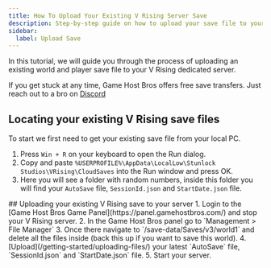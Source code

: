 ```yaml
---
title: How To Upload Your Existing V Rising Server Save
description: Step-by-step guide on how to upload your save file to your V Rising server.
sidebar:
  label: Upload Save
---
```


In this tutorial, we will guide you through the process of uploading an existing world and player save file to your V Rising dedicated server.

If you get stuck at any time, Game Host Bros offers free save transfers. Just reach out to a bro on [Discord](https://discord.gg/FN4XgbAwzr)

## Locating your existing V Rising save files
To start we first need to get your existing save file from your local PC.
<Steps>
1. Press `Win + R` on your keyboard to open the Run dialog.
2. Copy and paste `%USERPROFILE%\AppData\LocalLow\Stunlock Studios\VRising\CloudSaves` into the Run window and press OK.
3. Here you will see a folder with random numbers, inside this folder you will find your `AutoSave` file, `SessionId.json` and `StartDate.json` file.
</Steps>
## Uploading your existing V Rising save to your server
<Steps>
1. Login to the [Game Host Bros Game Panel](https://panel.gamehostbros.com/) and stop your V Rising server.
2. In the Game Host Bros panel go to `Management > File Manager`
3. Once there navigate to `/save-data/Saves/v3/world1` and delete all the files inside (back this up if you want to save this world).
4. [Upload](/getting-started/uploading-files/) your latest `AutoSave` file, `SessionId.json` and `StartDate.json` file.
5. Start your server.
</Steps>


